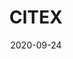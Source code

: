 ---
title: CITEX
tag: Exchange
status: publish
date: 2020-09-24
slug: A short description for this item
website: https://trade.citex.co.kr/trade/IOTX_BTC
twitter:
logo: /img/CITEX.png
featured_img: https://wp.gcap1.iotex.io/wp-content/uploads/2020/09/citex.png
telegram:
---